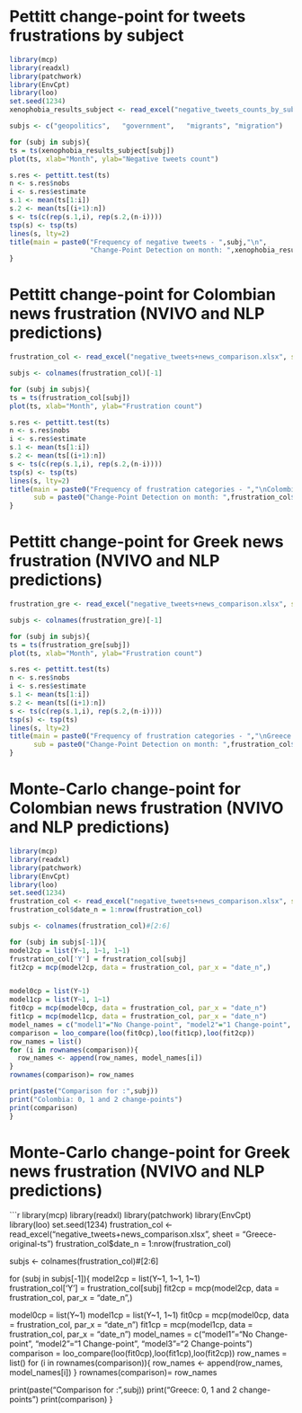 # Pettitt change-point for tweets frustrations by subject

```r
library(mcp)
library(readxl)
library(patchwork)
library(EnvCpt)
library(loo)
set.seed(1234)
xenophobia_results_subject <- read_excel("negative_tweets_counts_by_subject.xlsx", sheet = "R-cats-month")

subjs <- c("geopolitics",	"government",	"migrants",	"migration")

for (subj in subjs){
ts = ts(xenophobia_results_subject[subj])
plot(ts, xlab="Month", ylab="Negative tweets count")

s.res <- pettitt.test(ts)
n <- s.res$nobs
i <- s.res$estimate
s.1 <- mean(ts[1:i])
s.2 <- mean(ts[(i+1):n])
s <- ts(c(rep(s.1,i), rep(s.2,(n-i))))
tsp(s) <- tsp(ts)
lines(s, lty=2)
title(main = paste0("Frequency of negative tweets - ",subj,"\n",
                    "Change-Point Detection on month: ",xenophobia_results_subject$date[i]))
}

```

# Pettitt change-point for Colombian news frustration (NVIVO and NLP predictions)

```r
frustration_col <- read_excel("negative_tweets+news_comparison.xlsx", sheet = "Colombia-original-ts")

subjs <- colnames(frustration_col)[-1]

for (subj in subjs){
ts = ts(frustration_col[subj])
plot(ts, xlab="Month", ylab="Frustration count")

s.res <- pettitt.test(ts)
n <- s.res$nobs
i <- s.res$estimate
s.1 <- mean(ts[1:i])
s.2 <- mean(ts[(i+1):n])
s <- ts(c(rep(s.1,i), rep(s.2,(n-i))))
tsp(s) <- tsp(ts)
lines(s, lty=2)
title(main = paste0("Frequency of frustration categories - ","\nColombia - ",subj),
      sub = paste0("Change-Point Detection on month: ",frustration_col$date[i]))
}
```

# Pettitt change-point for Greek news frustration (NVIVO and NLP predictions)

```r
frustration_gre <- read_excel("negative_tweets+news_comparison.xlsx", sheet = "Greece-original-ts")

subjs <- colnames(frustration_gre)[-1]

for (subj in subjs){
ts = ts(frustration_gre[subj])
plot(ts, xlab="Month", ylab="Frustration count")

s.res <- pettitt.test(ts)
n <- s.res$nobs
i <- s.res$estimate
s.1 <- mean(ts[1:i])
s.2 <- mean(ts[(i+1):n])
s <- ts(c(rep(s.1,i), rep(s.2,(n-i))))
tsp(s) <- tsp(ts)
lines(s, lty=2)
title(main = paste0("Frequency of frustration categories - ","\nGreece - ",subj),
      sub = paste0("Change-Point Detection on month: ",frustration_col$date[i]))
}
```

# Monte-Carlo change-point for Colombian news frustration (NVIVO and NLP predictions)

```r
library(mcp)
library(readxl)
library(patchwork)
library(EnvCpt)
library(loo)
set.seed(1234)
frustration_col <- read_excel("negative_tweets+news_comparison.xlsx", sheet = "Colombia-original-ts")
frustration_col$date_n = 1:nrow(frustration_col)

subjs <- colnames(frustration_col)#[2:6]

for (subj in subjs[-1]){
model2cp = list(Y~1, 1~1, 1~1)  
frustration_col['Y'] = frustration_col[subj]
fit2cp = mcp(model2cp, data = frustration_col, par_x = "date_n",)


model0cp = list(Y~1) 
model1cp = list(Y~1, 1~1)
fit0cp = mcp(model0cp, data = frustration_col, par_x = "date_n")
fit1cp = mcp(model1cp, data = frustration_col, par_x = "date_n")
model_names = c("model1"="No Change-point", "model2"="1 Change-point", "model3"="2 Change-points")
comparison = loo_compare(loo(fit0cp),loo(fit1cp),loo(fit2cp))
row_names = list()
for (i in rownames(comparison)){
  row_names <- append(row_names, model_names[i])
}
rownames(comparison)= row_names

print(paste("Comparison for :",subj))
print("Colombia: 0, 1 and 2 change-points")
print(comparison)
}
```

# Monte-Carlo change-point for Greek news frustration (NVIVO and NLP predictions)
```r
library(mcp)
library(readxl)
library(patchwork)
library(EnvCpt)
library(loo)
set.seed(1234)
frustration_col <- read_excel("negative_tweets+news_comparison.xlsx", sheet = "Greece-original-ts")
frustration_col$date_n = 1:nrow(frustration_col)

subjs <- colnames(frustration_col)#[2:6]

for (subj in subjs[-1]){
model2cp = list(Y~1, 1~1, 1~1)  
frustration_col['Y'] = frustration_col[subj]
fit2cp = mcp(model2cp, data = frustration_col, par_x = "date_n",)


model0cp = list(Y~1) 
model1cp = list(Y~1, 1~1)
fit0cp = mcp(model0cp, data = frustration_col, par_x = "date_n")
fit1cp = mcp(model1cp, data = frustration_col, par_x = "date_n")
model_names = c("model1"="No Change-point", "model2"="1 Change-point", "model3"="2 Change-points")
comparison = loo_compare(loo(fit0cp),loo(fit1cp),loo(fit2cp))
row_names = list()
for (i in rownames(comparison)){
  row_names <- append(row_names, model_names[i])
}
rownames(comparison)= row_names

print(paste("Comparison for :",subj))
print("Greece: 0, 1 and 2 change-points")
print(comparison)
}
